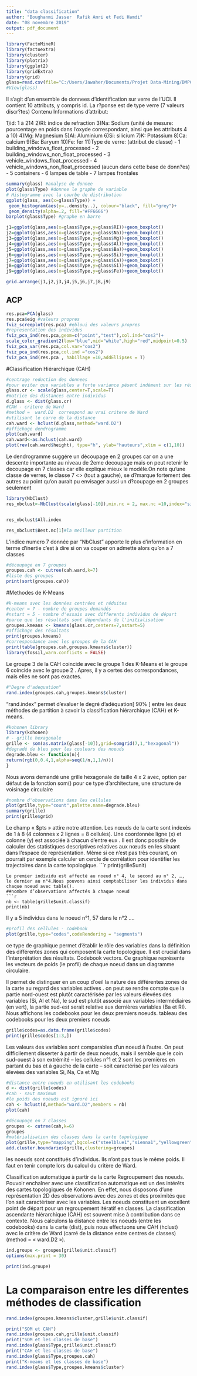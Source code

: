 ---
title: "data classification"
author: "Boughanmi Jasser  Rafik Amri et Fedi Hamdi"
date: "08 novembre 2019"
output: pdf_document
---

```{r setup, include=FALSE}
library(FactoMineR)
library(factoextra)
library(cluster)
library(plotrix)
library(ggplot2)
library(gridExtra)
library(grid)
glass=read.csv(file="C:/Users/Jawaher/Documents/Projet Data-Mining/DMPC/glass.csv",header=T,sep=",",dec=".")
#View(glass)

```

Il s'agit d'un ensemble de donnees d'identification sur verre de l'UCI. Il contient 10 attributs, y compris id. La r?ponse est de type verre (7 valeurs discr?tes)
Contenu
Informations d'attribut:

1)id: 1 à 214 
2)RI: indice de refraction
3)Na: Sodium (unité de mesure: pourcentage en poids dans l'oxyde correspondant, ainsi que les attributs 4 a 10)
4)Mg: Magnesium
5)Al: Aluminium
6)Si: silicium
7)K: Potassium
8)Ca: calcium
9)Ba: Baryum
10)Fe: fer
11)Type de verre: (attribut de classe) - 1 building_windows_float_processed - 2 building_windows_non_float_processed - 3 vehicle_windows_float_processed - 4 vehicle_windows_non_float_processed (aucun dans cette base de donn?es) - 5 containers - 6 lampes de table - 7 lampes frontales

```{r Stat des}
summary(glass) #analyse de donnee
plot(glass$Type) #donnee le graphe de variable
# Histogramme avec la courbe de distribution
ggplot(glass, aes(x=glass$Type)) + 
 geom_histogram(aes(y=..density..), colour="black", fill="grey")+
 geom_density(alpha=.2, fill="#FF6666") 
barplot(glass$Type) #graphe en barre

j1=ggplot(glass,aes(x=glass$Type,y=glass$RI))+geom_boxplot()
j2=ggplot(glass,aes(x=glass$Type,y=glass$Na))+geom_boxplot()
j3=ggplot(glass,aes(x=glass$Type,y=glass$Mg))+geom_boxplot()
j4=ggplot(glass,aes(x=glass$Type,y=glass$Al))+geom_boxplot()
j5=ggplot(glass,aes(x=glass$Type,y=glass$Ba))+geom_boxplot()
j6=ggplot(glass,aes(x=glass$Type,y=glass$Si))+geom_boxplot()
j7=ggplot(glass,aes(x=glass$Type,y=glass$Ca))+geom_boxplot()
j8=ggplot(glass,aes(x=glass$Type,y=glass$Si))+geom_boxplot()
j9=ggplot(glass,aes(x=glass$Type,y=glass$Fe))+geom_boxplot()

grid.arrange(j1,j2,j3,j4,j5,j6,j7,j8,j9)
```

## ACP

```{r ACP, , echo=FALSE}
res.pca=PCA(glass)
res.pca$eig #valeurs propres
fviz_screeplot(res.pca) #ebloui des valeurs propres
#representation des individus
fviz_pca_ind(res.pca,geom=c("point","test"),col.ind="cos2")+
scale_color_gradient2(low="blue",mid="white",high="red",midpoint=0.5)
fviz_pca_var(res.pca,col.var="cos2")
fviz_pca_ind(res.pca,col.ind ="cos2")
fviz_pca_ind(res.pca , habillage =10,addEllipses = T)
```
#Classification Hiérarchique (CAH)
```{r cah}
#centrage reduction des donnees
#pour eviter que variables a forte variance pésent indément sur les résultats
glass.cr <- scale(glass,center=T,scale=T)
#matrice des distances entre individus
d.glass <- dist(glass.cr)
#CAH - critere de Ward
#method =  ward.D2  correspond au vrai critere de Ward
#utilisant le carre de la distance
cah.ward <- hclust(d.glass,method="ward.D2")
#affichage dendrogramme
plot(cah.ward) 
cah.ward<-as.hclust(cah.ward)
plot(rev(cah.ward$height), type="h", ylab="hauteurs",xlim = c(1,10))

```

Le dendrogramme suggére un découpage en 2 groupes car on a une descente importante au niveau de 2eme decoupage mais on peut retenir le decoupage en 7 classes car elle explique mieux le modéle.On note
qu'une classe de verres, le classe 7 <<lampes frontales>> (tout a gauche), se
d?marque fortement des autres au point qu'on aurait pu envisager aussi un
d?coupage en 2 groupes seulement
```{r raison}
library(NbClust)
res_nbclust<-NbClust(scale(glass[-10]),min.nc = 2, max.nc =10,index="silhouette",method = "kmeans")


res_nbclust$All.index

res_nbclust$Best.nc[1]#la meilleur partition
```
L'indice numero 7 donnée par "NbClust" apporte le plus d'information en terme d'inertie c'est à dire si on va couper on admette alors qu'on a 7 classes
```{r decoupage en classes}
#découpage en 7 groupes
groupes.cah <- cutree(cah.ward,k=7)
#liste des groupes
print(sort(groupes.cah))

```
#Methodes de K-Means
```{r kmeans}

#k-means avec les données centrées et réduites
#center = 7 - nombre de groupes demandés
#nstart = 5 - nombre d'essais avec differents individus de départ
#parce que les résultats sont dépendants de l'initialisation
groupes.kmeans <- kmeans(glass.cr,centers=7,nstart=5)
#affichage des résultats
print(groupes.kmeans)
#correspondance avec les groupes de la CAH
print(table(groupes.cah,groupes.kmeans$cluster))
library(fossil,warn.conflicts = FALSE)


```
Le groupe 3  de la CAH coincide avec le groupe 1 des
K-Means et le groupe 6 coincide avec le groupe 2 . Apres, il y a certes des correspondances,
mais elles ne sont pas exactes.
```{r deter}
#"Degre d'adequation" 
rand.index(groupes.cah,groupes.kmeans$cluster)

```

"rand.index" permet d'evaluer le degré d'adéquation[ 90% ] entre les deux méthodes de partition à savoir la classification hiérarchique (CAH) et K-means.


```{r som}
#kohonen library
library(kohonen)
# - grille hexagonale
grille <- som(as.matrix(glass[-10]),grid=somgrid(7,1,"hexagonal"))
#degradé de bleu pour les couleurs des noeuds
degrade.bleu <- function(n){
return(rgb(0,0.4,1,alpha=seq(1/n,1,1/n)))
}
```
Nous avons demandé une grille hexagonale de taille 4 x 2 avec, option par défaut de la fonction som() pour ce type d’architecture, une structure de voisinage circulaire 
```{r suite som}
#nombre d'observations dans les cellules
plot(grille,type="count",palette.name=degrade.bleu)
summary(grille)
print(grille$grid)

```
Le champ « $pts » attire notre attention. Les nœuds de la carte sont indexés de 1 à 8 (4 colonnes x 2 lignes = 8 cellules). Une coordonnée ligne (x) et colonne (y) est associée à chacun d’entre eux . Il est donc possible de calculer des statistiques descriptives relatives aux nœuds en les situant dans l’espace de représentation. Même si ce n’est pas très courant, on pourrait par exemple calculer un cercle de corrélation pour identifier les trajectoires dans la carte topologique. 
```{r noob}
print(grille$unit)
```
Le premier individu est affecté au noeud n° 4, le second au n° 2, …, le dernier au n°4.Nous pouvons ainsi comptabiliser les individus dans chaque noeud avec table(). 
##nombre d’observations affectés à chaque noeud 
```{r table}
nb <- table(grille$unit.classif) 
print(nb)

```
Il y a 5 individus dans le noeud n°1, 57 dans le n°2 ....
```{r suite som 2}
#profil des cellules - codebook
plot(grille,type="codes",codeRendering = "segments")


```
ce type de graphique permet d’établir le rôle des variables dans la définition des différentes zones qui composent la carte topologique. Il est crucial dans l’interprétation des résultats. 
Codebook vectors. Ce graphique représente les vecteurs de poids (le profil) de chaque noeud dans un diagramme circulaire.

Il permet de distinguer en un coup d’oeil la nature des différentes zones de la carte au regard des variables actives .  on peut se rendre compte que la partie nord-ouest est plutôt caractérisée par les valeurs élevées des variables (Si, Al et Na), le sud est plutôt associé aux variables intermédiaires (en vert), la partie sud-est serait relative aux dernières variables (Ba et RI).
Nous affichons les codebooks pour les deux premiers noeuds. 
tableau des codebooks pour les deux premiers noeuds 
```{r codebook}
grille$codes=as.data.frame(grille$codes)
print(grille$codes[1:3,])
```
Les valeurs des variables sont comparables d’un noeud à l’autre.
On peut difficilement disserter à partir de deux noeuds, mais il semble que le coin sud-ouest à son extrémité – les cellules n°1 et 2 sont les premières en partant du bas et à gauche de la carte – soit caractérisé par les valeurs élevées  des variables Si, Na, Ca et Mg

```{r classification}
#distance entre noeuds en utilisant les codebooks
d <- dist(grille$codes)
#cah - saut maximum
#le poids des noeuds est ignoré ici
cah <- hclust(d,method="ward.D2",members = nb)
plot(cah)

#découpage en 7 classes
groupes <- cutree(cah,k=6)
groupes
#matérialisation des classes dans la carte topologique
plot(grille,type="mapping",bgcol=c("steelblue1","sienna1","yellowgreen","grey","blue","yellow","red")[groupes])
add.cluster.boundaries(grille,clustering=groupes)
```
les noeuds sont constitués d’individus. Ils n’ont pas tous le même poids. 
Il faut en tenir compte lors du calcul du critère de Ward.

Classification automatique à partir de la carte Regroupement des noeuds. Pouvoir enchaîner avec une classification automatique est un des intérêts des cartes topologiques de Kohonen. En effet, nous disposons d’une représentation 2D des observations avec des zones et des proximités que l’on sait caractériser avec les variables. Les noeuds constituent un excellent point de départ pour un regroupement itératif en classes. La classification ascendante hiérarchique (CAH) est souvent mise à contribution dans ce contexte. Nous calculons la distance entre les noeuds (entre les codebooks) dans la carte (dist), puis nous effectuons une CAH (hclust) avec le critère de Ward (carré de la distance entre centres de classes) (method = « ward.D2 »).
```{r affectation}
ind.groupe <- groupes[grille$unit.classif] 
options(max.print = 30)

print(ind.groupe)

```
# La comparaison entre les differentes méthodes de classification
```{r comparaison des methodes som et kmeans}

rand.index(groupes.kmeans$cluster,grille$unit.classif)
```
```{r comparaison des methodes som et CAH}
print("SOM et CAH")
rand.index(groupes.cah,grille$unit.classif)
print("SOM et les classes de base")
rand.index(glass$Type,grille$unit.classif)
print("CAH et les classes de base")
rand.index(glass$Type,groupes.cah)
print("K-means et les classes de base")
rand.index(glass$Type,groupes.kmeans$cluster)
```

